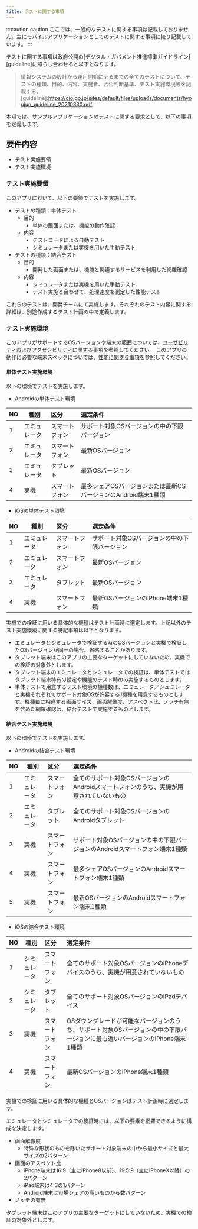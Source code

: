 ```yaml
---
title: テストに関する事項
---
```


:::caution caution
ここでは、一般的なテストに関する事項は記載しておりません。主にモバイルアプリケーションとしてのテストに関する事項に絞り記載しています。
:::

テストに関する事項は政府公開の[デジタル・ガバメント推進標準ガイドライン][guideline]に照らし合わせると以下となります。
>情報システムの設計から運用開始に至るまでの全てのテストについて、テストの種類、目的、内容、実施者、合否判断基準、テスト実施環境等を記載する。
[guideline]:<https://cio.go.jp/sites/default/files/uploads/documents/hyoujun_guideline_20210330.pdf>

本項では、サンプルアプリケーションのテストに関する要求として、以下の事項を定義します。

## 要件内容

- テスト実施要領
- テスト実施環境

### テスト実施要領

このアプリにおいて、以下の要領でテストを実施します。

- テストの種類：単体テスト
  - 目的
    - 単体の画面または、機能の動作確認
  - 内容
    - テストコードによる自動テスト
    - シミュレータまたは実機を用いた手動テスト
- テストの種類：結合テスト
  - 目的
    - 開発した画面または、機能と関連するサービスを利用した網羅確認
  - 内容
    - シミュレータまたは実機を用いた手動テスト
    - テスト実施と合わせて、処理速度を測定した性能テスト

これらのテストは、開発チームにて実施します。それぞれのテスト内容に関する詳細は、別途作成するテスト計画の中で定義します。

### テスト実施環境

このアプリがサポートするOSバージョンや端末の範囲については、[ユーザビリティおよびアクセシビリティに関する事項][usability]を参照してください。
このアプリの動作に必要な端末スペックについては、[性能に関する事項][performance]を参照してください。

[usability]:usability.mdx
[performance]:performance.mdx

#### 単体テスト実施環境

以下の環境でテストを実施します。

- Androidの単体テスト環境

| NO | 種別 | 区分 | 選定条件 |
| --- | --- | :--- | :--- |
| 1 | エミュレータ | スマートフォン | サポート対象OSバージョンの中の下限バージョン |
| 2 | エミュレータ | スマートフォン | 最新OSバージョン |
| 3 | エミュレータ | タブレット | 最新OSバージョン |
| 4 | 実機 | スマートフォン | 最多シェアOSバージョンまたは最新OSバージョンのAndroid端末1種類 |

- iOSの単体テスト環境

| NO | 種別 | 区分 | 選定条件 |
| --- | --- | :--- | :--- |
| 1 | エミュレータ | スマートフォン | サポート対象OSバージョンの中の下限バージョン |
| 2 | エミュレータ | スマートフォン | 最新OSバージョン |
| 3 | エミュレータ | タブレット | 最新OSバージョン |
| 4 | 実機 | スマートフォン | 最新OSバージョンのiPhone端末1種類 |

実機での検証に用いる具体的な機種はテスト計画時に選定します。上記以外のテスト実施環境に関する特記事項は以下となります。

- エミュレータとシミュレータで検証する時のOSバージョンと実機で検証したOSバージョンが同一の場合、省略することがあります。
- タブレット端末はこのアプリの主要なターゲットにしていないため、実機での検証の対象外とします。
- タブレット端末のエミュレータとシミュレータでの検証は、単体テストではタブレット端末特有の設定や機能のテスト時のみ実施するものとします。
- 単体テストで用意するテスト環境の機種数は、エミュレータ／シュミレータと実機それぞれでサポート対象OSが許容する1機種を用意するものとします。機種毎に相違する画面サイズ、画面解像度、アスペクト比、ノッチ有無を含めた網羅確認は、結合テストで実施するものとします。

#### 結合テスト実施環境

以下の環境でテストを実施します。

- Androidの結合テスト環境

| NO | 種別 | 区分 | 選定条件 |
| --- | --- | :--- | :--- |
| 1 | エミュレータ | スマートフォン | 全てのサポート対象OSバージョンのAndroidスマートフォンのうち、実機が用意されていないもの |
| 2 | エミュレータ | タブレット | 全てのサポート対象OSバージョンのAndroidタブレット |
| 3 | 実機 | スマートフォン | サポート対象OSバージョンの中の下限バージョンのAndroidスマートフォン端末1種類 |
| 4 | 実機 | スマートフォン | 最多シェアOSバージョンのAndroidスマートフォン端末1種類 |
| 5 | 実機 | スマートフォン | 最新OSバージョンのAndroidスマートフォン端末1種類 |

- iOSの結合テスト環境

| NO | 種別 | 区分 | 選定条件 |
| --- | --- | :--- | :--- |
| 1 | シミュレータ | スマートフォン | 全てのサポート対象OSバージョンのiPhoneデバイスのうち、実機が用意されていないもの |
| 2 | シミュレータ | タブレット | 全てのサポート対象OSバージョンのiPadデバイス |
| 3 | 実機 | スマートフォン | OSダウングレードが可能なバージョンのうち、サポート対象OSバージョンの中の下限バージョンに最も近いバージョンのiPhone端末1種類 |
| 4 | 実機 | スマートフォン | 最新OSバージョンのiPhone端末1種類 |

実機での検証に用いる具体的な機種とOSバージョンはテスト計画時に選定します。

エミュレータとシミュレータでの検証時には、以下の要素を網羅できるように構成を決定します。

- 画面解像度
    - 特殊な形状のものを除いたサポート対象端末の中から最小サイズと最大サイズの2パターン
- 画面のアスペクト比
    - iPhone端末は16:9（主にiPhone8以前）、19.5:9（主にiPhoneX以降）の2パターン
    - iPad端末は4:3の1パターン
    - Android端末は市場シェアの高いものから数パターン
- ノッチの有無

タブレット端末はこのアプリの主要なターゲットにしていないため、実機での検証の対象外とします。
